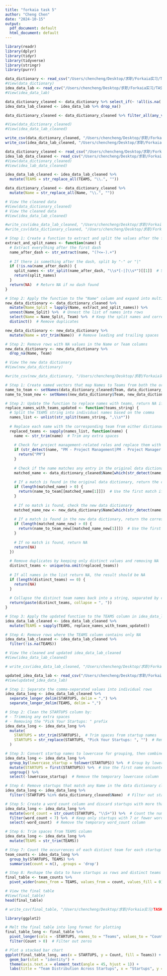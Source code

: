 ```yaml
---
title: "forkaia task 5"
author: "Cheng Chen"
date: "2024-10-15"
output:
  pdf_document: default
  html_document: default
---
```


```r
library(readr)
library(dplyr)
library(tidyr)
library(tidyverse)
library(stringr)
library(purrr)
```

```r
data_dictionary <- read_csv("/Users/chencheng/Desktop/求职/Forkaia实习/TASK 5/DATA DICTIONARY.csv")
#View(data_dictionary)
idea_data_lab <- read_csv("/Users/chencheng/Desktop/求职/Forkaia实习/TASK 5/IDEA LAB DATA.csv")
#View(idea_data_lab)
```

```r
data_dictionary_cleaned <- data_dictionary %>% select_if(~ !all(is.na(.)))
idea_data_lab_cleaned <- idea_data_lab %>% drop_na()

data_dictionary_cleaned <- data_dictionary_cleaned %>% filter_all(any_vars(!is.na(.)))

#View(data_dictionary_cleaned)
#View(idea_data_lab_cleaned)
```

```r
write_csv(data_dictionary_cleaned, "/Users/chencheng/Desktop/求职/Forkaia实习/TASK 5/DATA_DICTIONARY_CLEANED.csv")
write_csv(idea_data_lab_cleaned, "/Users/chencheng/Desktop/求职/Forkaia实习/TASK 5/IDEA_LAB_DATA_CLEANED.csv")
```

```r
data_dictionary_cleaned <- read_csv("/Users/chencheng/Desktop/求职/Forkaia实习/TASK 5/DATA_DICTIONARY_CLEANED.csv")
idea_lab_data_cleaned <- read_csv("/Users/chencheng/Desktop/求职/Forkaia实习/TASK 5/IDEA_LAB_DATA_CLEANED.csv")
#View(data_dictionary_cleaned)
#View(idea_lab_data_cleaned)
```

```r
idea_data_lab_cleaned <- idea_data_lab_cleaned %>%
  mutate(TEAMS = str_replace_all(TEAMS, "\\.", ""))

data_dictionary_cleaned <- data_dictionary_cleaned %>%
  mutate(Name = str_replace_all(Name, "\\.", ""))

# View the cleaned data
#View(data_dictionary_cleaned)
# View the cleaned data
#View(idea_data_lab_cleaned)
```

```r
#write_csv(idea_data_lab_cleaned, "/Users/chencheng/Desktop/求职/Forkaia实习/TASK 5/IDEA_LAB_DATA_CLEANED_NO_DOTS.csv")
#write_csv(data_dictionary_cleaned, "/Users/chencheng/Desktop/求职/Forkaia实习/TASK 5/DATA_DICTIONARY_CLEANED_NO_DOTS.csv")
```


```r
# Step 1: Create a function to extract and split the values after the first dash
extract_and_split_names <- function(name) {
  # Extract everything after the first dash
  name_after_dash <- str_extract(name, "(?<=-).+")
  
  # If there is something after the dash, split by "-" or "|"
  if (!is.na(name_after_dash)) {
    split_names <- str_split(name_after_dash, "\\s*[-|]\\s*")[[1]]  # Split by "-" or "|"
    return(split_names)
  }
  return(NA)  # Return NA if no dash found
}

# Step 2: Apply the function to the "Name" column and expand into multiple rows for each split value
new_data_dictionary <- data_dictionary_cleaned %>%
  mutate(Name_Split = lapply(Name, extract_and_split_names)) %>%
  unnest(Name_Split) %>%  # Unnest the list of names into rows
  select(Name = Name_Split, Team) %>%  # Keep the split names and corresponding Team
  distinct()  # Remove duplicates

new_data_dictionary <- new_data_dictionary %>%
  mutate(Name = str_trim(Name))  # Remove leading and trailing spaces

# Step 2: Remove rows with NA values in the Name or Team columns
new_data_dictionary <- new_data_dictionary %>%
  drop_na(Name, Team)

# View the new data dictionary
#View(new_data_dictionary)

#write_csv(new_data_dictionary, "/Users/chencheng/Desktop/求职/Forkaia实习/TASK 5/new_data_dictionary_cleaned.csv")
```


```r
# Step 1: Create named vectors that map Names to Teams from both the original and new cleaned data dictionaries
name_to_team <- setNames(data_dictionary_cleaned$Team, data_dictionary_cleaned$Name)
name_to_team_new <- setNames(new_data_dictionary$Team, new_data_dictionary$Name)

# Step 2: Update the function to replace names with teams, return NA if no match is found, and keep only distinct values
replace_names_with_teams_updated <- function(teams_string) {
  # Split the TEAMS string into individual names based on the comma
  names_list <- unlist(str_split(teams_string, ",\\s*"))
  
  # Replace each name with the corresponding team from either dictionary
  replaced_teams <- sapply(names_list, function(name) {
    name <- str_trim(name)  # Trim any extra spaces
    
    # Check for project management-related roles and replace them with "PM"
    if (str_detect(name, "PM - Project Management|PM - Project Manager|Project Manager|Project Management|PM")) {
      return("PM")
    }
    
    # Check if the name matches any entry in the original data dictionary
    matched_name <- data_dictionary_cleaned$Name[which(str_detect(name, fixed(data_dictionary_cleaned$Name)))]
    
    # If a match is found in the original data dictionary, return the corresponding team
    if (length(matched_name) > 0) {
      return(name_to_team[[matched_name[1]]])  # Use the first match if there are multiple
    }
    
    # If no match is found, check the new data dictionary
    matched_name_new <- new_data_dictionary$Name[which(str_detect(name, fixed(new_data_dictionary$Name)))]
    
    # If a match is found in the new data dictionary, return the corresponding team
    if (length(matched_name_new) > 0) {
      return(name_to_team_new[[matched_name_new[1]]])  # Use the first match if there are multiple
    }
    
    # If no match is found, return NA
    return(NA)
  })
  
  # Remove duplicates by keeping only distinct values and removing NA
  distinct_teams <- unique(na.omit(replaced_teams))
  
  # If all names in the list return NA, the result should be NA
  if (length(distinct_teams) == 0) {
    return(NA)
  }
  
  # Collapse the distinct team names back into a string, separated by commas
  return(paste(distinct_teams, collapse = ", "))
}

# Step 3: Apply the updated function to the TEAMS column in idea_data_lab_cleaned
idea_data_lab_cleaned <- idea_data_lab_cleaned %>%
  mutate(TEAMS = sapply(TEAMS, replace_names_with_teams_updated))

# Step 4: Remove rows where the TEAMS column contains only NA
idea_data_lab_cleaned <- idea_data_lab_cleaned %>%
  filter(!is.na(TEAMS))

# View the cleaned and updated idea_data_lab_cleaned
#View(idea_data_lab_cleaned)
```

```r
# write_csv(idea_data_lab_cleaned, "/Users/chencheng/Desktop/求职/Forkaia实习/TASK 5/updated_idea_data_lab.csv")
```

```r
updated_idea_data_lab <- read_csv("/Users/chencheng/Desktop/求职/Forkaia实习/TASK 5/updated_idea_data_lab.csv")
#View(updated_idea_data_lab)
```

```r
# Step 1: Separate the comma-separated values into individual rows
idea_data_long <- idea_data_lab_cleaned %>%
  separate_longer_delim(STARTUPS, delim = ",") %>%
  separate_longer_delim(TEAMS, delim = ",")

# Step 2: Clean the STARTUPS column by:
# - Trimming any extra spaces
# - Removing the "Pick Your Startups: " prefix
idea_data_long <- idea_data_long %>%
  mutate(
    STARTUPS = str_trim(STARTUPS),  # Trim spaces from startup names
    STARTUPS = str_replace(STARTUPS, "Pick Your Startups: ", "")  # Remove "Pick Your Startups: " prefix
  )

# Step 3: Convert startup names to lowercase for grouping, then combine under first name shown
idea_data_long <- idea_data_long %>%
  group_by(lowercase_startup = tolower(STARTUPS)) %>%  # Group by lowercase startup names
  mutate(STARTUPS = first(STARTUPS)) %>%  # Use the first name encountered in the original case
  ungroup() %>% 
  select(-lowercase_startup)  # Remove the temporary lowercase column

# Step 4: Remove startups that match any Name in the data dictionary cleaned
idea_data_long <- idea_data_long %>%
  filter(!STARTUPS %in% data_dictionary_cleaned$Name)  # Filter out startups that match any Name in the data dictionary

# Step 5: Create a word count column and discard startups with more than 7 words
idea_data_long <- idea_data_long %>%
  mutate(word_count = str_count(STARTUPS, "\\S+")) %>%  # Count the number of words in each startup name
  filter(word_count < 7) %>%  # Keep only startups with 7 or fewer words
  select(-word_count)  # Remove the temporary word_count column

# Step 6: Trim spaces from TEAMS column
idea_data_long <- idea_data_long %>%
  mutate(TEAMS = str_trim(TEAMS))

# Step 7: Count the occurrences of each distinct team for each startup
team_counts <- idea_data_long %>%
  group_by(STARTUPS, TEAMS) %>%
  summarise(count = n(), .groups = 'drop')

# Step 8: Reshape the data to have startups as rows and distinct teams as columns
final_table <- team_counts %>%
  pivot_wider(names_from = TEAMS, values_from = count, values_fill = 0)

# View the final table
#View(final_table)
head(final_table)
```

```r
# write_csv(final_table, "/Users/chencheng/Desktop/求职/Forkaia实习/TASK 5/startup_team_counts.csv")
```

```r
library(ggplot2)

# Melt the final table into long format for plotting
final_table_long <- final_table %>%
  pivot_longer(cols = -STARTUPS, names_to = "Teams", values_to = "Count") %>%
  filter(Count > 0)  # Filter out zeros

# Plot a stacked bar chart
ggplot(final_table_long, aes(x = STARTUPS, y = Count, fill = Teams)) +
  geom_bar(stat = "identity") +
  theme(axis.text.x = element_text(angle = 45, hjust = 1)) +
  labs(title = "Team Distribution Across Startups", x = "Startups", y = "Count of Teams", fill = "Teams")

```

























































